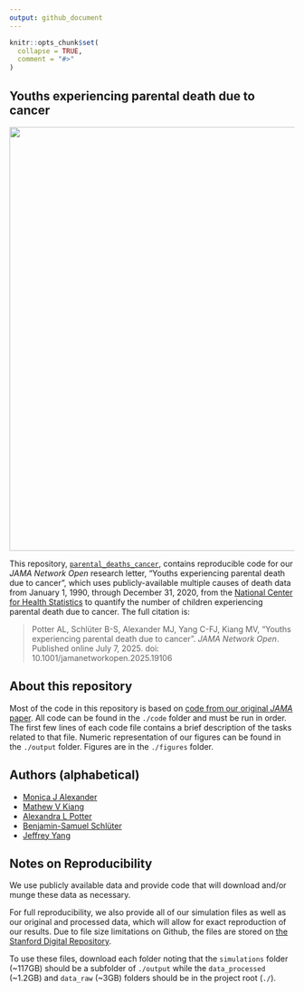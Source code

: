 ```yaml
---
output: github_document
---
```


<!-- README.md is generated from README.Rmd. Please edit that file -->

```r
knitr::opts_chunk$set(
  collapse = TRUE,
  comment = "#>"
)
```

## Youths experiencing parental death due to cancer


<img src="./figures/fig1_allcancers.jpg" width="750px" style="display: block; margin: auto;" />

This repository, [`parental_deaths_cancer`](https://github.com/mkiang/parental_deaths_cancer), contains reproducible code for our *JAMA Network Open* research letter, "Youths experiencing parental death due to cancer", which uses publicly-available multiple causes of death data from January 1, 1990, through December 31, 2020, from the [National Center for Health Statistics](https://wonder.cdc.gov/) to quantify the number of children experiencing parental death due to cancer. The full citation is: 

> Potter AL, Schlüter B-S, Alexander MJ, Yang C-FJ, Kiang MV, "Youths experiencing parental death due to cancer". *JAMA Network Open*. Published online July 7, 2025. doi: 10.1001/jamanetworkopen.2025.19106

## About this repository

Most of the code in this repository is based on [code from our original *JAMA* paper](https://github.com/benjisamschlu/parental_deaths). All code can be found in the `./code` folder and must be run in order. The first few lines of each code file contains a brief description of the tasks related to that file. Numeric representation of our figures can be found in the `./output` folder. Figures are in the `./figures` folder. 

## Authors (alphabetical)
-   [Monica J Alexander](https://www.monicaalexander.com/)
-   [Mathew V Kiang](https://mathewkiang.com)
-   [Alexandra L Potter](https://www.linkedin.com/in/alexandra-potter-63b5681aa/)
-   [Benjamin-Samuel Schlüter](https://www.benjaminschluter.com/)
-   [Jeffrey Yang](https://yang-lab.mgh.harvard.edu)

## Notes on Reproducibility

We use publicly available data and provide code that will download and/or munge these data as necessary. 

For full reproducibility, we also provide all of our simulation files as well as our original and processed data, which will allow for exact reproduction of our results. Due to file size limitations on Github, the files are stored on [the Stanford Digital Repository](https://purl.stanford.edu/xf360tg2895). 

To use these files, download each folder noting that the `simulations` folder (~117GB) should be a subfolder of `./output` while the `data_processed` (~1.2GB) and `data_raw` (~3GB) folders should be in the project root (`./`). 
